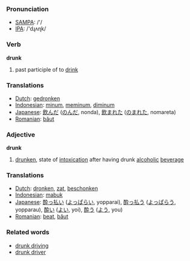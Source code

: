=== Pronunciation ===
*[[w:SAMPA|SAMPA]]: /'/
*[[w:IPA|IPA]]: /'dɻʌɳk/

=== Verb ===

'''drunk'''

# past participle of to [[drink]]

=== Translations ===
*[[Dutch]]: [[gedronken]]
*[[Indonesian]]: [[minum]], [[minum|meminum]], [[minum|diminum]]
*[[Japanese]]: [[飲んだ]] ([[のんだ]], nonda), [[飲まれた]] ([[のまれた]], nomareta)
*[[Romanian]]: [[băut]]

=== Adjective ===

'''drunk'''

# [[drunken]], state of [[intoxication]] after having drunk [[alcohol]]ic [[beverage]]

=== Translations ===
*[[Dutch]]: [[dronken]], [[zat]], [[beschonken]]
*[[Indonesian]]: [[mabuk]]
*[[Japanese]]: [[酔っ払い]] ([[よっぱらい]], yopparai), [[酔っ払う]] ([[よっぱらう]], yopparau), [[酔い]] ([[よい]], yoi), [[酔う]] ([[よう]], you) 
*[[Romanian]]: [[beat]], [[băut]]

=== Related words ===
*[[drunk driving]]
*[[drunk driver]]